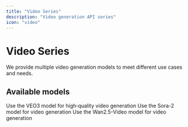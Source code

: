 ```yaml
---
title: "Video Series"
description: "Video generation API series"
icon: "video"
---
```


# Video Series

We provide multiple video generation models to meet different use cases and needs.

## Available models

<CardGroup cols={2}>
  <Card title="VEO3" icon="video" href="/en/api-reference/videos/veo3">
    Use the VEO3 model for high‑quality video generation
  </Card>
  <Card title="Sora-2" icon="video" href="/en/api-reference/videos/sora-2">
    Use the Sora-2 model for video generation
  </Card>
  <Card title="Wan2.5-Video" icon="video" href="/en/api-reference/videos/wan2-5-video">
    Use the Wan2.5-Video model for video generation
  </Card>
</CardGroup>

